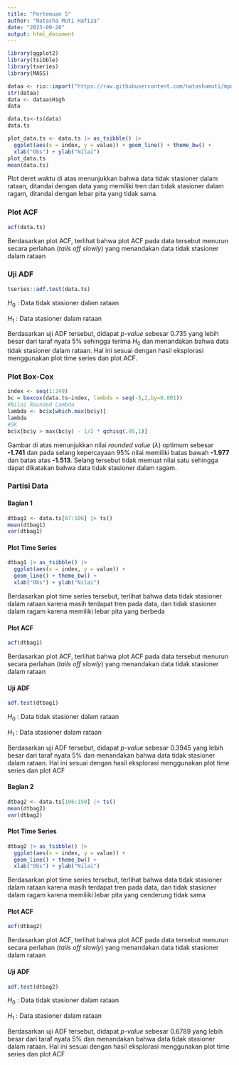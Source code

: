 ```yaml
---
title: "Pertemuan 5"
author: "Natasha Muti Hafiza"
date: "2023-09-26"
output: html_document
---
```


```r
library(ggplot2)
library(tsibble)
library(tseries)
library(MASS)
```

```r
dataa <- rio::import("https://raw.githubusercontent.com/natashamuti/mpdw-ako/main/pertemuan%201/data.csv")
str(dataa)
data <- dataa$High
data
```

```r
data.ts<-ts(data)
data.ts

plot_data.ts <- data.ts |> as_tsibble() |> 
  ggplot(aes(x = index, y = value)) + geom_line() + theme_bw() +
  xlab("Obs") + ylab("Nilai")
plot_data.ts
mean(data.ts)
```
Plot deret waktu di atas menunjukkan bahwa data tidak stasioner dalam rataan, ditandai dengan data yang memiliki tren dan tidak stasioner dalam ragam, ditandai dengan lebar pita yang tidak sama.


### Plot ACF

```r
acf(data.ts)
```
Berdasarkan plot ACF, terlihat bahwa plot ACF pada data tersebut menurun secara perlahan (*tails off slowly*) yang menandakan data tidak stasioner dalam rataan

### Uji ADF

```r
tseries::adf.test(data.ts)
```

$H_0$ : Data tidak stasioner dalam rataan

$H_1$ : Data stasioner dalam rataan

Berdasarkan uji ADF tersebut, didapat *p-value* sebesar 0.735 yang lebih besar dari taraf nyata 5% sehingga terima $H_0$ dan menandakan bahwa data tidak stasioner dalam rataan. Hal ini sesuai dengan hasil eksplorasi menggunakan plot time series dan plot ACF.


### Plot Box-Cox

```r
index <- seq(1:249)
bc = boxcox(data.ts~index, lambda = seq(-5,2,by=0.001))
#Nilai Rounded Lambda
lambda <- bc$x[which.max(bc$y)]
lambda
#SK
bc$x[bc$y > max(bc$y) - 1/2 * qchisq(.95,1)]
```

Gambar di atas menunjukkan nilai *rounded value* ($\lambda$) optimum sebesar **-1.741** dan pada selang kepercayaan 95% nilai memiliki batas bawah **-1.977** dan batas atas **-1.513**. Selang tersebut tidak memuat nilai satu sehingga dapat dikatakan bahwa data tidak stasioner dalam ragam.


### Partisi Data

#### Bagian 1 

```r
dtbag1 <- data.ts[67:106] |> ts()
mean(dtbag1)
var(dtbag1)
```

#### Plot Time Series

```r
dtbag1 |> as_tsibble() |> 
  ggplot(aes(x = index, y = value)) +
  geom_line() + theme_bw() +
  xlab("Obs") + ylab("Nilai")
```
Berdasarkan plot time series tersebut, terlihat bahwa data tidak stasioner dalam rataan karena masih terdapat tren pada data, dan tidak stasioner dalam ragam karena memiliki lebar pita yang berbeda

#### Plot ACF
```r
acf(dtbag1)
```
Berdasarkan plot ACF, terlihat bahwa plot ACF pada data tersebut menurun secara perlahan (*tails off slowly*) yang menandakan data tidak stasioner dalam rataan

#### Uji ADF

```r
adf.test(dtbag1)
```

$H_0$ : Data tidak stasioner dalam rataan

$H_1$ : Data stasioner dalam rataan

Berdasarkan uji ADF tersebut, didapat *p-value* sebesar 0.3945 yang lebih besar dari taraf nyata 5% dan menandakan bahwa data tidak stasioner dalam rataan. Hal ini sesuai dengan hasil eksplorasi menggunakan plot time series dan plot ACF


#### Bagian 2

```r
dtbag2 <- data.ts[106:150] |> ts()
mean(dtbag2)
var(dtbag2)
```

#### Plot Time Series

```r
dtbag2 |> as_tsibble() |> 
  ggplot(aes(x = index, y = value)) +
  geom_line() + theme_bw() +
  xlab("Obs") + ylab("Nilai")
```
Berdasarkan plot time series tersebut, terlihat bahwa data tidak stasioner dalam rataan karena masih terdapat tren pada data, dan tidak stasioner dalam ragam karena memiliki lebar pita yang cenderung tidak sama


#### Plot ACF

```r
acf(dtbag2)
```
Berdasarkan plot ACF, terlihat bahwa plot ACF pada data tersebut menurun secara perlahan (*tails off slowly*) yang menandakan data tidak stasioner dalam rataan

#### Uji ADF

```r
adf.test(dtbag2)
```
$H_0$ : Data tidak stasioner dalam rataan

$H_1$ : Data stasioner dalam rataan

Berdasarkan uji ADF tersebut, didapat *p-value* sebesar 0.6789 yang lebih besar dari taraf nyata 5% dan menandakan bahwa data tidak stasioner dalam rataan. Hal ini sesuai dengan hasil eksplorasi menggunakan plot time series dan plot ACF
